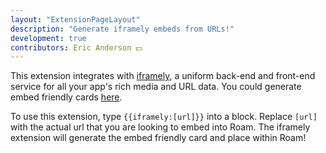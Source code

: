 ```yaml
---
layout: "ExtensionPageLayout"
description: "Generate iframely embeds from URLs!"
development: true
contributors: Eric Anderson 💵
---
```


This extension integrates with [iframely](https://iframely.com), a uniform back-end and front-end service for all your app's rich media and URL data. You could generate embed friendly cards [here](https://iframely.com/embed).

To use this extension, type `{{iframely:[url]}}` into a block. Replace `[url]` with the actual url that you are looking to embed into Roam. The iframely extension will generate the embed friendly card and place within Roam!
